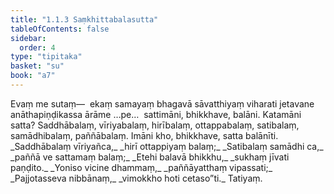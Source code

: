 ```yaml
---
title: "1.1.3 Saṃkhittabalasutta"
tableOfContents: false
sidebar:
  order: 4
type: "tipitaka"
basket: "su"
book: "a7"
---
```



<DynamicBreadcrumb />

<Division number="3" book="a7" bookNo="16" page="396">

<Paragraph number="9" book="a7">
Evaṃ me sutaṃ—  ekaṃ samayaṃ bhagavā sāvatthiyaṃ viharati jetavane anāthapiṇḍikassa ārāme …pe…  sattimāni, bhikkhave, balāni. Katamāni satta? Saddhābalaṃ, vīriyabalaṃ, hirībalaṃ, ottappabalaṃ, satibalaṃ, samādhibalaṃ, paññābalaṃ. Imāni kho, bhikkhave, satta balānīti.
</Paragraph>

<Paragraph number="10" type="verses" book="a7">
_Saddhābalaṃ vīriyañca,_  
_hirī ottappiyaṃ balaṃ;_  
_Satibalaṃ samādhi ca,_  
_paññā ve sattamaṃ balaṃ;_  
_Etehi balavā bhikkhu,_  
_sukhaṃ jīvati paṇḍito._  

</Paragraph>

<Paragraph number="11" type="verses" book="a7">
_Yoniso vicine dhammaṃ,_  
_paññāyatthaṃ vipassati;_  
_Pajjotasseva nibbānaṃ,_  
_vimokkho hoti cetaso”ti._  


</Paragraph>
</Division>

<Paragraph number="12" type="center" book="a7">
Tatiyaṃ.
</Paragraph>